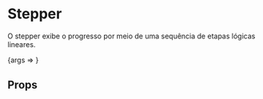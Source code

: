 
<Meta title="Molecules/Stepper" component={Stepper} />

# Stepper

O stepper exibe o progresso por meio de uma sequência de etapas lógicas lineares.

<Canvas>
    <Story
        name="Stepper"
        args={{
            activeStepLabel: "Meio de pagamento",
            nextStepLabel: "Revisão",
            currentStepPercentage: 50,
            currentStep: 2,
            maxSteps: 4,
        }}
    >
        {args => <Stepper {...args} />}
    </Story>
</Canvas>

## Props

<ArgsTable of={Stepper} />
